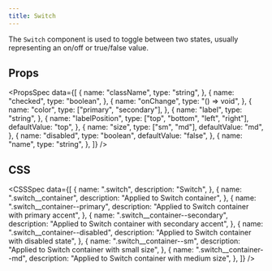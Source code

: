 ```yaml
---
title: Switch
---
```


The `Switch` component is used to toggle between two states, usually representing an on/off or true/false value.

<Preview name="Switch" />

## Props

<PropsSpec
  data={[
    {
      name: "className",
      type: "string",
    },
    {
      name: "checked",
      type: "boolean",
    },
    {
      name: "onChange",
      type: "() => void",
    },
    {
      name: "color",
      type: ["primary", "secondary"],
    },
    {
      name: "label",
      type: "string",
    },
    {
      name: "labelPosition",
      type: ["top", "bottom", "left", "right"],
      defaultValue: "top",
    },
    {
      name: "size",
      type: ["sm", "md"],
      defaultValue: "md",
    },
    {
      name: "disabled",
      type: "boolean",
      defaultValue: "false",
    },
    {
      name: "name",
      type: "string",
    },
  ]}
/>

## CSS

<CSSSpec
  data={[
    {
      name: ".switch",
      description: "Switch",
    },
    {
      name: ".switch__container",
      description: "Applied to Switch container",
    },
    {
      name: ".switch__container--primary",
      description: "Applied to Switch container with primary accent",
    },
    {
      name: ".switch__container--secondary",
      description: "Applied to Switch container with secondary accent",
    },
    {
      name: ".switch__container--disabled",
      description: "Applied to Switch container with disabled state",
    },
    {
      name: ".switch__container--sm",
      description: "Applied to Switch container with small size",
    },
    {
      name: ".switch__container--md",
      description: "Applied to Switch container with medium size",
    },
  ]}
/>
